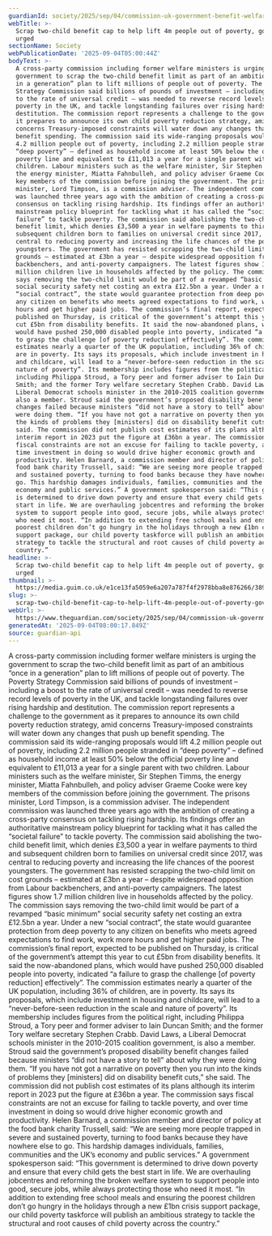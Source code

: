 ```yaml
---
guardianId: society/2025/sep/04/commission-uk-government-benefit-welfare-poverty
webTitle: >-
  Scrap two-child benefit cap to help lift 4m people out of poverty, government
  urged
sectionName: Society
webPublicationDate: '2025-09-04T05:00:44Z'
bodyText: >-
  A cross-party commission including former welfare ministers is urging the
  government to scrap the two-child benefit limit as part of an ambitious “once
  in a generation” plan to lift millions of people out of poverty. The Poverty
  Strategy Commission said billions of pounds of investment – including a boost
  to the rate of universal credit – was needed to reverse record levels of
  poverty in the UK, and tackle longstanding failures over rising hardship and
  destitution. The commission report represents a challenge to the government as
  it prepares to announce its own child poverty reduction strategy, amid
  concerns Treasury-imposed constraints will water down any changes that push up
  benefit spending. The commission said its wide-ranging proposals would lift
  4.2 million people out of poverty, including 2.2 million people stranded in
  “deep poverty” – defined as household income at least 50% below the official
  poverty line and equivalent to £11,013 a year for a single parent with two
  children. Labour ministers such as the welfare minister, Sir Stephen Timms,
  the energy minister, Miatta Fahnbulleh, and policy adviser Graeme Cooke were
  key members of the commission before joining the government. The prisons
  minister, Lord Timpson, is a commission adviser. The independent commission
  was launched three years ago with the ambition of creating a cross-party
  consensus on tackling rising hardship. Its findings offer an authoritative
  mainstream policy blueprint for tackling what it has called the “societal
  failure” to tackle poverty. The commission said abolishing the two-child
  benefit limit, which denies £3,500 a year in welfare payments to third and
  subsequent children born to families on universal credit since 2017, was
  central to reducing poverty and increasing the life chances of the poorest
  youngsters. The government has resisted scrapping the two-child limit on cost
  grounds – estimated at £3bn a year – despite widespread opposition from Labour
  backbenchers, and anti-poverty campaigners. The latest figures show 1.7
  million children live in households affected by the policy. The commission
  says removing the two-child limit would be part of a revamped “basic minimum”
  social security safety net costing an extra £12.5bn a year. Under a new
  “social contract”, the state would guarantee protection from deep poverty to
  any citizen on benefits who meets agreed expectations to find work, work more
  hours and get higher paid jobs. The commission’s final report, expected to be
  published on Thursday, is critical of the government’s attempt this year to
  cut £5bn from disability benefits. It said the now-abandoned plans, which
  would have pushed 250,000 disabled people into poverty, indicated “a failure
  to grasp the challenge [of poverty reduction] effectively”. The commission
  estimates nearly a quarter of the UK population, including 36% of children,
  are in poverty. Its says its proposals, which include investment in housing
  and childcare, will lead to a “never-before-seen reduction in the scale and
  nature of poverty”. Its membership includes figures from the political right,
  including Philippa Stroud, a Tory peer and former adviser to Iain Duncan
  Smith; and the former Tory welfare secretary Stephen Crabb. David Laws, a
  Liberal Democrat schools minister in the 2010-2015 coalition government, is
  also a member. Stroud said the government’s proposed disability benefit
  changes failed because ministers “did not have a story to tell” about why they
  were doing them. “If you have not got a narrative on poverty then you run into
  the kinds of problems they [ministers] did on disability benefit cuts,” she
  said. The commission did not publish cost estimates of its plans although its
  interim report in 2023 put the figure at £36bn a year. The commission says
  fiscal constraints are not an excuse for failing to tackle poverty, and over
  time investment in doing so would drive higher economic growth and
  productivity. Helen Barnard, a commission member and director of policy at the
  food bank charity Trussell, said: “We are seeing more people trapped in severe
  and sustained poverty, turning to food banks because they have nowhere else to
  go. This hardship damages individuals, families, communities and the UK’s
  economy and public services.” A government spokesperson said: “This government
  is determined to drive down poverty and ensure that every child gets the best
  start in life. We are overhauling jobcentres and reforming the broken welfare
  system to support people into good, secure jobs, while always protecting those
  who need it most. “In addition to extending free school meals and ensuring the
  poorest children don’t go hungry in the holidays through a new £1bn crisis
  support package, our child poverty taskforce will publish an ambitious
  strategy to tackle the structural and root causes of child poverty across the
  country.”
headline: >-
  Scrap two-child benefit cap to help lift 4m people out of poverty, government
  urged
thumbnail: >-
  https://media.guim.co.uk/e1ce13fa5059e6a207a787f4f2978bba8e876266/389_0_2744_2195/500.jpg
slug: >-
  scrap-two-child-benefit-cap-to-help-lift-4m-people-out-of-poverty-government-urged
webUrl: >-
  https://www.theguardian.com/society/2025/sep/04/commission-uk-government-benefit-welfare-poverty
generatedAt: '2025-09-04T08:00:17.849Z'
source: guardian-api
---
```

A cross-party commission including former welfare ministers is urging the government to scrap the two-child benefit limit as part of an ambitious “once in a generation” plan to lift millions of people out of poverty. The Poverty Strategy Commission said billions of pounds of investment – including a boost to the rate of universal credit – was needed to reverse record levels of poverty in the UK, and tackle longstanding failures over rising hardship and destitution. The commission report represents a challenge to the government as it prepares to announce its own child poverty reduction strategy, amid concerns Treasury-imposed constraints will water down any changes that push up benefit spending. The commission said its wide-ranging proposals would lift 4.2 million people out of poverty, including 2.2 million people stranded in “deep poverty” – defined as household income at least 50% below the official poverty line and equivalent to £11,013 a year for a single parent with two children. Labour ministers such as the welfare minister, Sir Stephen Timms, the energy minister, Miatta Fahnbulleh, and policy adviser Graeme Cooke were key members of the commission before joining the government. The prisons minister, Lord Timpson, is a commission adviser. The independent commission was launched three years ago with the ambition of creating a cross-party consensus on tackling rising hardship. Its findings offer an authoritative mainstream policy blueprint for tackling what it has called the “societal failure” to tackle poverty. The commission said abolishing the two-child benefit limit, which denies £3,500 a year in welfare payments to third and subsequent children born to families on universal credit since 2017, was central to reducing poverty and increasing the life chances of the poorest youngsters. The government has resisted scrapping the two-child limit on cost grounds – estimated at £3bn a year – despite widespread opposition from Labour backbenchers, and anti-poverty campaigners. The latest figures show 1.7 million children live in households affected by the policy. The commission says removing the two-child limit would be part of a revamped “basic minimum” social security safety net costing an extra £12.5bn a year. Under a new “social contract”, the state would guarantee protection from deep poverty to any citizen on benefits who meets agreed expectations to find work, work more hours and get higher paid jobs. The commission’s final report, expected to be published on Thursday, is critical of the government’s attempt this year to cut £5bn from disability benefits. It said the now-abandoned plans, which would have pushed 250,000 disabled people into poverty, indicated “a failure to grasp the challenge [of poverty reduction] effectively”. The commission estimates nearly a quarter of the UK population, including 36% of children, are in poverty. Its says its proposals, which include investment in housing and childcare, will lead to a “never-before-seen reduction in the scale and nature of poverty”. Its membership includes figures from the political right, including Philippa Stroud, a Tory peer and former adviser to Iain Duncan Smith; and the former Tory welfare secretary Stephen Crabb. David Laws, a Liberal Democrat schools minister in the 2010-2015 coalition government, is also a member. Stroud said the government’s proposed disability benefit changes failed because ministers “did not have a story to tell” about why they were doing them. “If you have not got a narrative on poverty then you run into the kinds of problems they [ministers] did on disability benefit cuts,” she said. The commission did not publish cost estimates of its plans although its interim report in 2023 put the figure at £36bn a year. The commission says fiscal constraints are not an excuse for failing to tackle poverty, and over time investment in doing so would drive higher economic growth and productivity. Helen Barnard, a commission member and director of policy at the food bank charity Trussell, said: “We are seeing more people trapped in severe and sustained poverty, turning to food banks because they have nowhere else to go. This hardship damages individuals, families, communities and the UK’s economy and public services.” A government spokesperson said: “This government is determined to drive down poverty and ensure that every child gets the best start in life. We are overhauling jobcentres and reforming the broken welfare system to support people into good, secure jobs, while always protecting those who need it most. “In addition to extending free school meals and ensuring the poorest children don’t go hungry in the holidays through a new £1bn crisis support package, our child poverty taskforce will publish an ambitious strategy to tackle the structural and root causes of child poverty across the country.”
